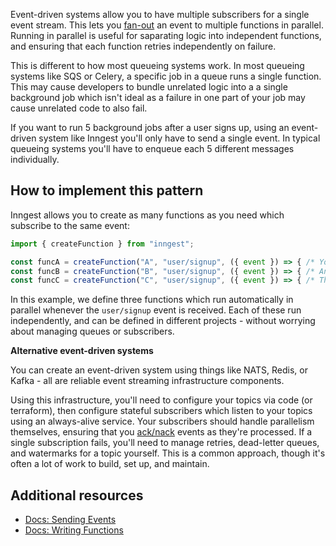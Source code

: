 Event-driven systems allow you to have multiple subscribers for a single event stream.  This lets you [fan-out](https://en.wikipedia.org/wiki/Fan-out_(software)#Message-oriented_middleware) an event to multiple functions in parallel.  Running in parallel is useful for saparating logic into independent functions, and ensuring that each function retries independently on failure.

This is different to how most queueing systems work.  In most queueing systems like SQS or Celery, a specific job in a queue runs a single function.  This may cause developers to bundle unrelated logic into a a single background job which isn't ideal as a failure in one part of your job may cause unrelated code to also fail.

If you want to run 5 background jobs after a user signs up, using an event-driven system like Inngest you'll only have to send a single event.  In typical queueing systems you'll have to enqueue each 5 different messages individually.

## How to implement this pattern

Inngest allows you to create as many functions as you need which subscribe to the same event:

```typescript
import { createFunction } from "inngest";

const funcA = createFunction("A", "user/signup", ({ event }) => { /* Your logic runs on signup here */ });
const funcB = createFunction("B", "user/signup", ({ event }) => { /* And this function runs in parallel on signup */ });
const funcC = createFunction("C", "user/signup", ({ event }) => { /* This function _also_ runs at the same time */ });
```

In this example, we define three functions which run automatically in parallel whenever the `user/signup` event is received.  Each of these run independently, and can be defined in different projects - without worrying about managing queues or subscribers.

**Alternative event-driven systems**

You can create an event-driven system using things like NATS, Redis, or Kafka - all are reliable event streaming infrastructure components.

Using this infrastructure, you'll need to configure your topics via code (or terraform), then configure stateful subscribers which listen to your topics using an always-alive service.  Your subscribers should handle parallelism themselves, ensuring that you [ack/nack](https://docs.nats.io/legacy/stan/streaming/acks) events as they're processed.  If a single subscription fails, you'll need to manage retries, dead-letter queues, and watermarks for a topic yourself. This is a common approach, though it's often a lot of work to build, set up, and maintain.

## Additional resources

* [Docs: Sending Events](/docs/events?ref=patterns)
* [Docs: Writing Functions](/docs/functions?ref=patterns)
